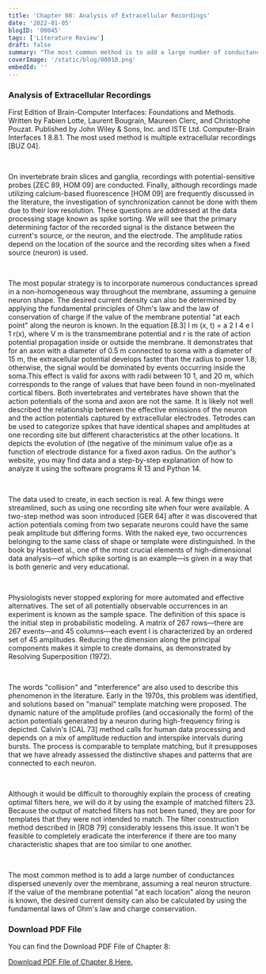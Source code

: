 ```yaml
---
title: 'Chapter 08: Analysis of Extracellular Recordings'
date: '2022-01-05'
blogID: '00045'
tags: ['Literature Review']
draft: false
summary: "The most common method is to add a large number of conductances dispersed unevenly over the membrane, assuming a real neuron structure. If the value of the membrane potential 'at each location' along the neuron is known, the desired current density can also be calculated by using the fundamental laws of Ohm's law and charge conservation."
coverImage: '/static/blog/00010.png'
embedId: ''
---
```


<TOCInline toc={props.toc} exclude="Overview" toHeading={3} />

### Analysis of Extracellular Recordings

First Edition of Brain-Computer Interfaces: Foundations and Methods. Written by Fabien Lotte, Laurent Bougrain, Maureen Clerc, and Christophe Pouzat. Published by John Wiley & Sons, Inc. and ISTE Ltd. Computer-Brain Interfaces 1 8.8.1. The most used method is multiple extracellular recordings [BUZ 04].

<br />

On invertebrate brain slices and ganglia, recordings with potential-sensitive probes [ZEC 89, HOM 09] are conducted. Finally, although recordings made utilizing calcium-based fluorescence [HOM 09] are frequently discussed in the literature, the investigation of synchronization cannot be done with them due to their low resolution. These questions are addressed at the data processing stage known as spike sorting. We will see that the primary determining factor of the recorded signal is the distance between the current's source, or the neuron, and the electrode. The amplitude ratios depend on the location of the source and the recording sites when a fixed source (neuron) is used.

<br />

The most popular strategy is to incorporate numerous conductances spread in a non-homogeneous way throughout the membrane, assuming a genuine neuron shape. The desired current density can also be determined by applying the fundamental principles of Ohm's law and the law of conservation of charge if the value of the membrane potential "at each point" along the neuron is known. In the equation [8.3] I m (x, t) = a 2 I 4 e l 1 r(x), where V m is the transmembrane potential and r is the rate of action potential propagation inside or outside the membrane. It demonstrates that for an axon with a diameter of 0.5 m connected to soma with a diameter of 15 m, the extracellular potential develops faster than the radius to power 1.8; otherwise, the signal would be dominated by events occurring inside the soma.This effect is valid for axons with radii between 10 1, and 20 m, which corresponds to the range of values that have been found in non-myelinated cortical fibers. Both invertebrates and vertebrates have shown that the action potentials of the soma and axon are not the same. It is likely not well described the relationship between the effective emissions of the neuron and the action potentials captured by extracellular electrodes. Tetrodes can be used to categorize spikes that have identical shapes and amplitudes at one recording site but different characteristics at the other locations. It depicts the evolution of (the negative of the minimum value of)e as a function of electrode distance for a fixed axon radius. On the author's website, you may find data and a step-by-step explanation of how to analyze it using the software programs R 13 and Python 14.

<br />

The data used to create, in each section is real. A few things were streamlined, such as using one recording site when four were available. A two-step method was soon introduced [GER 64] after it was discovered that action potentials coming from two separate neurons could have the same peak amplitude but differing forms. With the naked eye, two occurrences belonging to the same class of shape or template were distinguished. In the book by Hastieet al., one of the most crucial elements of high-dimensional data analysis—of which spike sorting is an example—is given in a way that is both generic and very educational.

<br />

Physiologists never stopped exploring for more automated and effective alternatives. The set of all potentially observable occurrences in an experiment is known as the sample space. The definition of this space is the initial step in probabilistic modeling. A matrix of 267 rows—there are 267 events—and 45 columns—each event I is characterized by an ordered set of 45 amplitudes. Reducing the dimension along the principal components makes it simple to create domains, as demonstrated by Resolving Superposition (1972).

<br />

The words "collision" and "interference" are also used to describe this phenomenon in the literature. Early in the 1970s, this problem was identified, and solutions based on "manual" template matching were proposed. The dynamic nature of the amplitude profiles (and occasionally the form) of the action potentials generated by a neuron during high-frequency firing is depicted. Calvin's [CAL 73] method calls for human data processing and depends on a mix of amplitude reduction and interspike intervals during bursts. The process is comparable to template matching, but it presupposes that we have already assessed the distinctive shapes and patterns that are connected to each neuron.

<br />

Although it would be difficult to thoroughly explain the process of creating optimal filters here, we will do it by using the example of matched filters 23. Because the output of matched filters has not been tuned, they are poor for templates that they were not intended to match. The filter construction method described in [ROB 79] considerably lessens this issue. It won't be feasible to completely eradicate the interference if there are too many characteristic shapes that are too similar to one another.

<br />

The most common method is to add a large number of conductances dispersed unevenly over the membrane, assuming a real neuron structure. If the value of the membrane potential "at each location" along the neuron is known, the desired current density can also be calculated by using the fundamental laws of Ohm's law and charge conservation.

### Download PDF File

You can find the Download PDF File of Chapter 8:

<a href="/static/blog/00045_1.pdf" download>
  Download PDF File of Chapter 8 Here.
</a>

